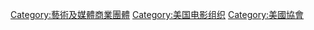 [[Category:藝術及媒體商業團體|Category:藝術及媒體商業團體]]
[[Category:美国电影组织|Category:美国电影组织]]
[[Category:美國協會|Category:美國協會]]